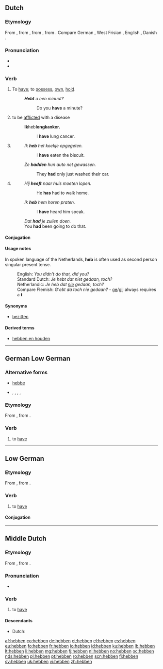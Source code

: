 ==Dutch==

===Etymology===
From {{etyl|dum|nl}} {{term|hebben|lang=dum}}, from {{etyl|odt|nl}} {{term|hebban|lang=odt}}, from {{etyl|gem-pro|nl}} {{recons|habjaną|lang=gem-pro}}, from {{etyl|ine-pro|nl}} {{recons|keh₂p-||to grasp|lang=ine-pro}}. Compare German {{term|haben|lang=de}}, West Frisian {{term|hawwe|lang=fy}}, English {{term|have|lang=en}}, Danish {{term|have|lang=da}}.

===Pronunciation===
* {{IPA|lang=nl|/ˈɦɛ.bə(n)/}}
* {{audio|Nl-hebben.ogg|audio}}

===Verb===
{{nl-verb}}

# {{transitive}} To [[have]]; to [[possess]], [[own]], [[hold]].
#: '''''Hebt''' u een minuut?''
#:: Do you '''have''' a minute?
# {{context|lang=nl|transitive|medicine}} to be [[afflict]]ed with a disease
#: '''Ik '''heb''' longkanker.'''
#:: I '''have''' lung cancer.
# {{context|lang=nl|transitive|auxiliary}} {{non-gloss definition|Used to form the [[perfect tense]] of the [[active voice]] of most verbs, together with a [[past participle]].}}
#: ''Ik '''heb''' het koekje opgegeten.''
#:: I '''have''' eaten the biscuit.
#: ''Ze '''hadden''' hun auto net gewassen.''
#:: They '''had''' only just washed their car.
# {{context|lang=nl|transitive|auxiliary}} {{non-gloss definition|Used to form the [[perfect tense]] with the [[modal verbs]] ([[kunnen]], [[zullen]], [[hoeven]], [[moeten]], [[mogen]], [[willen]], [[durven]], [[zien]], [[horen]]).}}
#: ''Hij '''heeft''' naar huis moeten lopen.''
#:: He '''has''' had to walk home.
#: ''Ik '''heb''' hem horen praten.''
#:: I '''have''' heard him speak.
#: ''Dat '''had''' je zullen doen.''
#: You '''had''' been going to do that.

====Conjugation====
{{nl-conj-irr|hebben}}

====Usage notes====
In spoken language of the Netherlands, '''heb''' is often used as second person singular present tense.
: English: ''You didn't do that, did you?''
: Standard Dutch: ''Je hebt dat niet gedaan, toch?''
: Netherlandic: ''Je heb dat [[nie#Dutch|nie]] gedaan, toch?''
: Compare Flemish: ''G'ebt da toch nie gedaan?'' - [[ge#Dutch|ge]]/[[gij]] always requires a '''t'''

====Synonyms====
* [[bezitten]]

====Derived terms====
* [[hebben en houden]]

----

==German Low German==

===Alternative forms===
* {{qualifier|eastern Low Prussian|lang=nds-de}} [[hebbe]]
* {{qualifier|in various dialects|lang=nds-de}} {{l|nds|hewwen}}, {{l|nds|häwwen}}, {{l|nds|häbben}}, {{l|nds|hęwwen}}, {{l|nds|hębben}}

===Etymology===
From {{etyl|osx|nds-de}} {{term|hebbian|lang=osx}}, from {{etyl|gem-pro|nds-de}} {{recons|habjaną|lang=gem-pro}}.

===Verb===
{{head|nds-de|verb}}

# {{context|in several dialects, including|_|western|_|Low Prussian|lang=nds-de}} to [[have]]

----

==Low German==

===Etymology===
From {{etyl|osx|nds}} {{term|hebbian|lang=osx}}, from {{etyl|gem-pro|nds}} {{recons|habjaną|lang=gem-pro}}.

===Verb===
{{head|nds|verb}}

#  to [[have]]

====Conjugation====
{{nds-conj-table<!--
-->|head=hebben<!--

Present indicative
-->|heb(b)<!--
-->|hest, hess<!--
-->|het, hett<!--
-->|hebt<!--

Past indicative
-->|hat, harr<!--
-->|hatst, harrst<!--
-->|hat, harr<!--
-->|hadden, harrn<!--

Present subjunctive
-->|hebbe<!--
-->|hebbest<!--
-->|hebbe<!--
-->|hebben<!--

Past subjunctive
-->|hädde<!--
-->|häddest<!--
-->|hädde<!--
-->|hädden<!--

Imperative
-->|heb<!--
-->|hebt<!--

Participles
-->|hebbend<!--
-->|(e)hat, (e)hatt<!--
-->}}

----

==Middle Dutch==

===Etymology===
From {{etyl|odt|dum}} {{term|hebban|lang=odt}}, from {{etyl|gem-pro|dum}} {{recons|habjaną|lang=gem-pro}}.

===Pronunciation===
* {{IPA|lang=dum|/ˈhebːən/}}

===Verb===
{{dum-verb}}

# to [[have]]

====Descendants====
* Dutch: {{l|nl|hebben}}

[[af:hebben]]
[[co:hebben]]
[[de:hebben]]
[[et:hebben]]
[[el:hebben]]
[[es:hebben]]
[[eu:hebben]]
[[fo:hebben]]
[[fr:hebben]]
[[io:hebben]]
[[id:hebben]]
[[ku:hebben]]
[[lb:hebben]]
[[lt:hebben]]
[[li:hebben]]
[[mg:hebben]]
[[fj:hebben]]
[[nl:hebben]]
[[no:hebben]]
[[oc:hebben]]
[[nds:hebben]]
[[pl:hebben]]
[[pt:hebben]]
[[ro:hebben]]
[[scn:hebben]]
[[fi:hebben]]
[[sv:hebben]]
[[uk:hebben]]
[[vi:hebben]]
[[zh:hebben]]